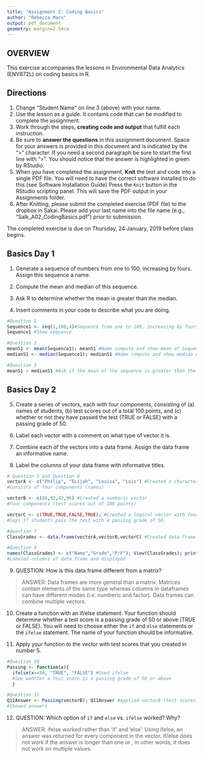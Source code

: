 ```yaml
---
title: "Assignment 2: Coding Basics"
author: "Rebecca Marx"
output: pdf_document
geometry: margin=2.54cm
---
```


## OVERVIEW

This exercise accompanies the lessons in Environmental Data Analytics (ENV872L) on coding basics in R. 

## Directions
1. Change "Student Name" on line 3 (above) with your name.
2. Use the lesson as a guide. It contains code that can be modified to complete the assignment.
3. Work through the steps, **creating code and output** that fulfill each instruction.
4. Be sure to **answer the questions** in this assignment document.
Space for your answers is provided in this document and is indicated by the ">" character.
If you need a second paragraph be sure to start the first line with ">".
You should notice that the answer is highlighted in green by RStudio. 
6. When you have completed the assignment, **Knit** the text and code into a single PDF file.
You will need to have the correct software installed to do this (see Software Installation Guide)
Press the `Knit` button in the RStudio scripting panel.
This will save the PDF output in your Assignments folder.
8. After Knitting, please submit the completed exercise (PDF file) to the dropbox in Sakai. Please add your last name into the file name (e.g., "Salk_A02_CodingBasics.pdf") prior to submission.

The completed exercise is due on Thursday, 24 January, 2019 before class begins.

## Basics Day 1

1. Generate a sequence of numbers from one to 100, increasing by fours. Assign this sequence a name. 

2. Compute the mean and median of this sequence. 

3. Ask R to determine whether the mean is greater than the median. 

4. Insert comments in your code to describe what you are doing.

```r
#Question 1
Sequence1 <- seq(1,100,4)#Sequence from one to 100, increasing by fours 
Sequence1 #Show sequence

#Question 2
meanS1 <- mean(Sequence1); meanS1 #Name compute and show mean of Sequence1 
medianS1 <- median(Sequence1); medianS1 #Name compute and show median of Sequence1

#Question 3
meanS1 > medianS1 #Ask if the mean of the sequence is greater than the median of the sequence

```

## Basics Day 2

5. Create a series of vectors, each with four components, consisting of (a) names of students, (b) test scores out of a total 100 points, and (c) whether or not they have passed the test (TRUE or FALSE) with a passing grade of 50.

6. Label each vector with a comment on what type of vector it is.

7. Combine each of the vectors into a data frame. Assign the data frame an informative name.

8. Label the columns of your data frame with informative titles.

```r

# Question 5 and Question 6
vectorA <- c("Philip", "ELijah", "Louisa", "Lois") #Created a character vector
#Consists of four components (names)

vectorB <- c(86,92,42,96) #Created a numberic vector 
#Four components (test scores out of 100 points)

vectorC <- c(TRUE,TRUE,FALSE,TRUE); #Created a logical vector with four components 
#Says if students pass the test with a passing grade of 50. 

#Question 7
ClassGrades <- data.frame(vectorA,vectorB,vectorC) #Created data frame

#Question 8
names(ClassGrades) <- c("Name","Grade","P/F"); View(ClassGrades); print(ClassGrades)
#Labeled columns of data frame and displayed
```

9. QUESTION: How is this data frame different from a matrix?

> ANSWER: Data frames are more general than a matrix. Matrices contain elements of the same type whereas columns in dataframes can have different modes (i.e. numberic and factor). Data frames can combine multiple vectors. 

10. Create a function with an if/else statement. Your function should determine whether a test score is a passing grade of 50 or above (TRUE or FALSE). You will need to choose either the `if` and `else` statements or the `ifelse` statement. The name of your function should be informative.

11. Apply your function to the vector with test scores that you created in number 5. 

```r
#Question 10
Passing <- function(x){
  ifelse(x>=50, "TRUE", "FALSE") #Used ifelse 
  #See wehther a test score is a passing grade of 50 or above
  }

#Question 11
Q11Answer <- Passing(vectorB); Q11Answer #Applied vectorB (test scores) from Q5
#Showed answers

```

12. QUESTION: Which option of `if` and `else` vs. `ifelse` worked? Why?

> ANSWER: ifelse worked rather than 'if' and 'else'. Using ifelse, an answer was returned for every component in the vector. If/else does not work if the answer is longer than one or , in other words, it does not work on multiple values. 





